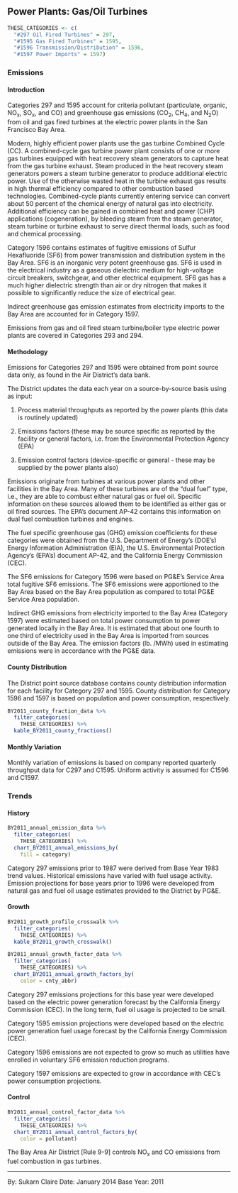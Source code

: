 ## Power Plants: Gas/Oil Turbines {#SS-combust-power-turbine_and_distrib}

```r
THESE_CATEGORIES <- c(
  "#297 Oil Fired Turbines" = 297,
  "#1595 Gas Fired Turbines" = 1595,
  "#1596 Transmission/Distribution" = 1596,
  "#1597 Power Imports" = 1597)
```

### Emissions

#### Introduction {-}

Categories 297 and 1595 account for criteria pollutant (particulate, organic, NO~x~, SO~x~, and CO) and greenhouse gas emissions (CO~2~, CH~4~, and N~2~O) from oil and gas fired turbines at the electric power plants in the San Francisco Bay Area.

Modern, highly efficient power plants use the gas turbine Combined Cycle (CC). A combined-cycle gas turbine power plant consists of one or more gas turbines equipped with heat recovery steam generators to capture heat from the gas turbine exhaust. Steam produced in the heat recovery steam generators powers a steam turbine generator to produce additional electric power. Use of the otherwise wasted heat in the turbine exhaust gas results in high thermal efficiency compared to other combustion based technologies. Combined-cycle plants currently entering service can convert about 50 percent of the chemical energy of natural gas into electricity. Additional efficiency can be gained in combined heat and power (CHP) applications (cogeneration), by bleeding steam from the steam generator, steam turbine or turbine exhaust to serve direct thermal loads, such as food and chemical processing.

Category 1596 contains estimates of fugitive emissions of Sulfur Hexafluoride (SF6) from power transmission and distribution system in the Bay Area. SF6 is an inorganic very potent greenhouse gas. SF6 is used in the electrical industry as a gaseous dielectric medium for high-voltage circuit breakers, switchgear, and other electrical equipment. SF6 gas has a much higher dielectric strength than air or dry nitrogen that makes it possible to significantly reduce the size of electrical gear.

Indirect greenhouse gas emission estimates from electricity imports to the Bay Area are accounted for in Category 1597.

Emissions from gas and oil fired steam turbine/boiler type electric power plants are covered in Categories 293 and 294.

#### Methodology {-}

Emissions for Categories 297 and 1595 were obtained from point source data only, as found in the Air District's data bank.

The District updates the data each year on a source-by-source basis using as input:

1. Process material throughputs as reported by the power plants (this data is routinely updated)

2. Emissions factors (these may be source specific as reported by the facility or general factors, i.e. from the Environmental Protection Agency (EPA)

3. Emission control factors (device-specific or general - these may be supplied by the power plants also)

Emissions originate from turbines at various power plants and other facilities in the Bay Area. Many of these turbines are of the "dual fuel" type, i.e., they are able to combust either natural gas or fuel oil. Specific information on these sources allowed them to be identified as either gas or oil fired sources. The EPA's document AP-42 contains this information on dual fuel combustion turbines and engines.

The fuel specific greenhouse gas (GHG) emission coefficients for these categories were obtained from the U.S. Department of Energy’s (DOE’s) Energy Information Administration (EIA), the U.S. Environmental Protection Agency’s (EPA’s) document AP-42, and the California Energy Commission (CEC).

The SF6 emissions for Category 1596 were based on PG&E’s Service Area total fugitive SF6 emissions. The SF6 emissions were apportioned to the Bay Area based on the Bay Area population as compared to total PG&E Service Area population.

Indirect GHG emissions from electricity imported to the Bay Area (Category 1597) were estimated based on total power consumption to power generated locally in the Bay Area. It is estimated that about one fourth to one third of electricity used in the Bay Area is imported from sources outside of the Bay Area. The emission factors (lb. /MWh) used in estimating emissions were in accordance with the PG&E data.

#### County Distribution {-}

The District point source database contains county distribution information for each facility for Category 297 and 1595. County distribution for Category 1596 and 1597 is based on population and power consumption, respectively.

```r
BY2011_county_fraction_data %>%
  filter_categories(
    THESE_CATEGORIES) %>%
  kable_BY2011_county_fractions()
```

#### Monthly Variation {-}

Monthly variation of emissions is based on company reported quarterly throughput data for C297 and C1595. Uniform activity is assumed for C1596 and C1597.

### Trends {#SS-combust-power-turbine_and_distrib-trend}

#### History {-}

```r
BY2011_annual_emission_data %>%
  filter_categories(
    THESE_CATEGORIES) %>%
  chart_BY2011_annual_emissions_by(
    fill = category) 
```

Category 297 emissions prior to 1987 were derived from Base Year 1983 trend values. Historical emissions have varied with fuel usage activity. Emission projections for base years prior to 1996 were developed from natural gas and fuel oil usage estimates provided to the District by PG&E.

#### Growth {-}

```r
BY2011_growth_profile_crosswalk %>%
  filter_categories(
    THESE_CATEGORIES) %>%
  kable_BY2011_growth_crosswalk()
```

```r
BY2011_annual_growth_factor_data %>%
  filter_categories(
    THESE_CATEGORIES) %>%
  chart_BY2011_annual_growth_factors_by(
    color = cnty_abbr) 
```

Category 297 emissions projections for this base year were developed based on the electric power generation forecast by the California Energy Commission (CEC). In the long term, fuel oil usage is projected to be small.

Category 1595 emission projections were developed based on the electric power generation fuel usage forecast by the California Energy Commission (CEC).

Category 1596 emissions are not expected to grow so much as utilities have enrolled in voluntary SF6 emission reduction programs.

Category 1597 emissions are expected to grow in accordance with CEC’s power consumption projections.

#### Control {-}

```r
BY2011_annual_control_factor_data %>%
  filter_categories(
    THESE_CATEGORIES) %>%
  chart_BY2011_annual_control_factors_by(
    color = pollutant) 
```

The Bay Area Air District [Rule 9-9] controls NO~x~ and CO emissions from fuel combustion in gas turbines.

***

By: Sukarn Claire 
Date: January 2014 
Base Year: 2011

